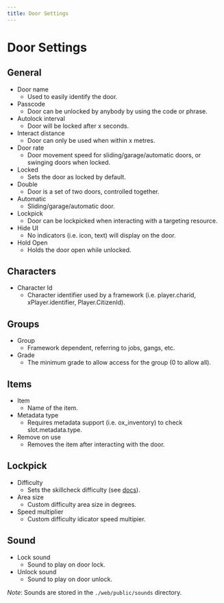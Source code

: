 ```yaml
---
title: Door Settings
---
```


# Door Settings

## General

- Door name
  - Used to easily identify the door.
- Passcode
  - Door can be unlocked by anybody by using the code or phrase.
- Autolock interval
  - Door will be locked after x seconds.
- Interact distance
  - Door can only be used when within x metres.
- Door rate
  - Door movement speed for sliding/garage/automatic doors, or swinging doors when locked.
- Locked
  - Sets the door as locked by default.
- Double
  - Door is a set of two doors, controlled together.
- Automatic
  - Sliding/garage/automatic door.
- Lockpick
  - Door can be lockpicked when interacting with a targeting resource.
- Hide UI
  - No indicators (i.e. icon, text) will display on the door.
- Hold Open
  - Holds the door open while unlocked.

## Characters

- Character Id
  - Character identifier used by a framework (i.e. player.charid, xPlayer.identifier, Player.CitizenId).

## Groups

- Group
  - Framework dependent, referring to jobs, gangs, etc.
- Grade
  - The minimum grade to allow access for the group (0 to allow all).

## Items

- Item
  - Name of the item.
- Metadata type
  - Requires metadata support (i.e. ox_inventory) to check slot.metadata.type.
- Remove on use
  - Removes the item after interacting with the door.

## Lockpick

- Difficulty
  - Sets the skillcheck difficulty (see [docs](../ox_lib/Modules/Interface/Client/skillcheck)).
- Area size
  - Custom difficulty area size in degrees.
- Speed multiplier
  - Custom difficulty idicator speed multipier.

## Sound

- Lock sound
  - Sound to play on door lock.
- Unlock sound
  - Sound to play on door unlock.

*Note*: Sounds are stored in the `./web/public/sounds` directory.

